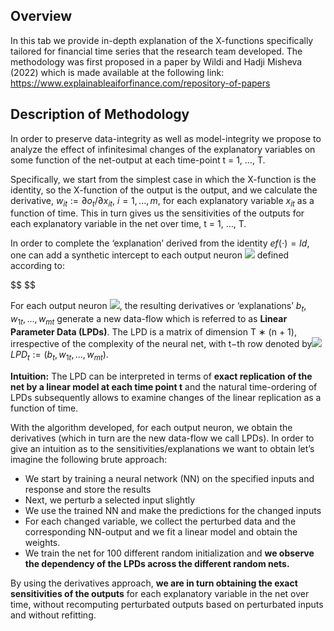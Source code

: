 ## Overview

In this tab we provide in-depth explanation of the X-functions specifically tailored for financial time series that the research team developed. The methodology was first proposed in a paper by Wildi and Hadji Misheva (2022) which is made available at the following link: <https://www.explainableaiforfinance.com/repository-of-papers>

## Description of Methodology

In order to preserve data-integrity as well as model-integrity we propose to analyze the effect of infinitesimal changes of the explanatory variables on some function of the net-output at each time-point t = 1, ..., T.

Specifically, we start from the simplest case in which the X-function is the identity, so the X-function of the output is the output, and we calculate the derivative, $w_{it}:=\partial o_t/\partial x_{it}$, $i=1,...,m$, for each explanatory variable $x_{it}$ as a function of time. This in turn gives us the sensitivities of the outputs for each explanatory variable in the net over time, t = 1, ..., T.

In order to complete the 'explanation' derived from the identity $ef(\cdot)=Id$, one can add a synthetic intercept to each output neuron ![](file:///C:/Users/Admin/AppData/Local/Temp/msohtmlclip1/01/clip_image002.png) defined according to:

\$\$ \begin{eqnarray}\label{intercept}

b_t:=o_t-\sum_{i=1}^m w_{it}x_{it}

\end{eqnarray} \$\$

For each output neuron ![](file:///C:/Users/Admin/AppData/Local/Temp/msohtmlclip1/01/clip_image002.png), the resulting derivatives or 'explanations' $b_t,w_{1t},...,w_{mt}$ generate a new data-flow which is referred to as **Linear Parameter Data (LPDs)**. The LPD is a matrix of dimension T ∗ (n + 1), irrespective of the complexity of the neural net, with t−th row denoted by![](file:///C:/Users/Admin/AppData/Local/Temp/msohtmlclip1/01/clip_image006.png)$LPD_t:=(b_t,w_{1t},...,w_{mt})$.

**Intuition:** The LPD can be interpreted in terms of **exact replication of the net by a linear model at each time point t** and the natural time-ordering of LPDs subsequently allows to examine changes of the linear replication as a function of time.

With the algorithm developed, for each output neuron, we obtain the derivatives (which in turn are the new data-flow we call LPDs). In order to give an intuition as to the sensitivities/explanations we want to obtain let's imagine the following brute approach:

-   We start by training a neural network (NN) on the specified inputs and response and store the results
-   Next, we perturb a selected input slightly
-   We use the trained NN and make the predictions for the changed inputs
-   For each changed variable, we collect the perturbed data and the corresponding NN-output and we fit a linear model and obtain the weights.
-   We train the net for 100 different random initialization and **we observe the dependency of the LPDs across the different random nets.**

By using the derivatives approach, **we are in turn obtaining the exact sensitivities of the outputs** for each explanatory variable in the net over time, without recomputing perturbated outputs based on perturbated inputs and without refitting.
